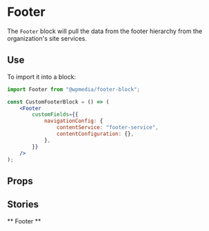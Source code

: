 
<Meta title="Blocks/Footer" component={Footer} />

# Footer

The `Footer` block will pull the data from the footer hierarchy from the organization's site services.

## Use

To import it into a block:

```jsx
import Footer from "@wpmedia/footer-block";

const CustomFooterBlock = () => (
	<Footer
		customFields={{
			navigationConfig: {
				contentService: "footer-service",
				contentConfiguration: {},
			},
		}}
	/>
);
```

## Props

<Props of={Footer} />

## Stories

** Footer **

<Preview>
	<Story name="Default Layout">
		<footer>
			<Footer
				customFields={{
					navigationConfig: {
						contentService: "footer-service",
						contentConfiguration: {},
					},
				}}
			/>
		</footer>
	</Story>
</Preview>
